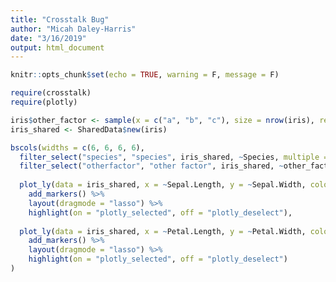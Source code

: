 ```yaml
---
title: "Crosstalk Bug"
author: "Micah Daley-Harris"
date: "3/16/2019"
output: html_document
---
```


```r
knitr::opts_chunk$set(echo = TRUE, warning = F, message = F)
```


```r
require(crosstalk)
require(plotly)

iris$other_factor <- sample(x = c("a", "b", "c"), size = nrow(iris), replace = T)
iris_shared <- SharedData$new(iris)

bscols(widths = c(6, 6, 6, 6),
  filter_select("species", "species", iris_shared, ~Species, multiple = T),
  filter_select("otherfactor", "other factor", iris_shared, ~other_factor, multiple = T),
  
  plot_ly(data = iris_shared, x = ~Sepal.Length, y = ~Sepal.Width, color = ~Species) %>%
    add_markers() %>%
    layout(dragmode = "lasso") %>%
    highlight(on = "plotly_selected", off = "plotly_deselect"),
  
  plot_ly(data = iris_shared, x = ~Petal.Length, y = ~Petal.Width, color = ~Species) %>%
    add_markers() %>%
    layout(dragmode = "lasso") %>%
    highlight(on = "plotly_selected", off = "plotly_deselect")
)

```


